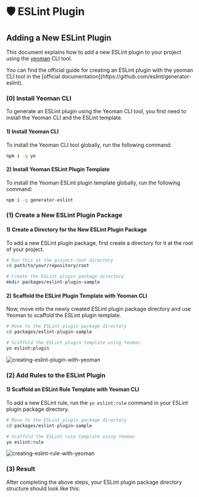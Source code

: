 
# 🛡 ESLint Plugin

## Adding a New ESLint Plugin

This document explains how to add a new ESLint plugin to your project using the [yeoman](https://yeoman.io/) CLI tool.

<Callout type="info">
  You can find the official guide for creating an ESLint plugin with the yeoman CLI tool in the [official documentation](https://github.com/eslint/generator-eslint).
</Callout>

### (0) Install Yeoman CLI

To generate an ESLint plugin using the Yeoman CLI tool, you first need to install the Yeoman CLI and the ESLint template.

#### 1) Install Yeoman CLI

To install the Yeoman CLI tool globally, run the following command:

```bash
npm i -g yo
```

#### 2) Install Yeoman ESLint Plugin Template

To install the Yeoman ESLint plugin template globally, run the following command:

```bash
npm i -g generator-eslint
```

### (1) Create a New ESLint Plugin Package

#### 1) Create a Directory for the New ESLint Plugin Package

To add a new ESLint plugin package, first create a directory for it at the root of your project.

```bash
# Run this at the project root directory
cd path/to/your/repository/root

# Create the ESLint plugin package directory
mkdir packages/eslint-plugin-sample
```

#### 2) Scaffold the ESLint Plugin Template with Yeoman CLI

Now, move into the newly created ESLint plugin package directory and use Yeoman to scaffold the ESLint plugin template.

```bash
# Move to the ESLint plugin package directory
cd packages/eslint-plugin-sample

# Scaffold the ESLint plugin template using Yeoman
yo eslint:plugin
```

![creating-eslint-plugin-with-yeoman](/assets/images/packages/eslint-plugin-sample/img-1.png)

### (2) Add Rules to the ESLint Plugin

#### 1) Scaffold an ESLint Rule Template with Yeoman CLI

To add a new ESLint rule, run the `yo eslint:rule` command in your ESLint plugin package directory.

```bash
# Move to the ESLint plugin package directory
cd packages/eslint-plugin-sample

# Scaffold the ESLint rule template using Yeoman
yo eslint:rule
```

![creating-eslint-rule-with-yeoman](/assets/images/packages/add-new-package/img-1.png)

### (3) Result

After completing the above steps, your ESLint plugin package directory structure should look like this:

<FileTree>
  <FileTree.File name="package.json" />
  <FileTree.File name="README.md" />
  <FileTree.File name="eslint.config.mjs" />
  <FileTree.Folder name="docs" defaultOpen>
    <FileTree.Folder name="rules" defaultOpen>
      <FileTree.File name="rule-name.md" />
    </FileTree.Folder>
  </FileTree.Folder>
  <FileTree.Folder name="lib" defaultOpen>
    <FileTree.Folder name="rules" defaultOpen>
      <FileTree.File name="rule-name.js" />
    </FileTree.Folder>
  </FileTree.Folder>
  <FileTree.Folder name="tests" defaultOpen>
    <FileTree.Folder name="lib" defaultOpen>
      <FileTree.Folder name="rules" defaultOpen>
        <FileTree.File name="rule-name.js" />
      </FileTree.Folder>
    </FileTree.Folder>
  </FileTree.Folder>
</FileTree>
